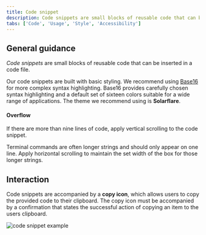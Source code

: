 ```yaml
---
title: Code snippet
description: Code snippets are small blocks of reusable code that can be inserted in a code file.
tabs: ['Code', 'Usage', 'Style', 'Accessibility']
---
```


## General guidance

_Code snippets_ are small blocks of reusable code that can be inserted in a code file.

Our code snippets are built with basic styling. We recommend using [Base16](https://github.com/chriskempson/base16) for more complex syntax highlighting. Base16 provides carefully chosen syntax highlighting and a default set of sixteen colors suitable for a wide range of applications. The theme we recommend using is **Solarflare**.

#### Overflow

If there are more than nine lines of code, apply vertical scrolling to the code snippet.

Terminal commands are often longer strings and should only appear on one line. Apply horizontal scrolling to maintain the set width of the box for those longer strings.

## Interaction

Code snippets are accompanied by a **copy icon**, which allows users to copy the provided code to their clipboard. The copy icon must be accompanied by a confirmation that states the successful action of copying an item to the users clipboard.

<Row>
<Column colLg={8}>

![code snippet example](images/code-snippet-usage-1.png)

</Column>
</Row>
